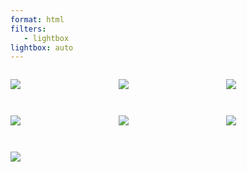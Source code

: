 ```yaml
---
format: html
filters:
   - lightbox
lightbox: auto
---
```


::: {style="display: grid;grid-template-columns: repeat(auto-fill, minmax(150px, 1fr));grid-gap: 1em;"}

![](images/gallery/bateleur.jpg){group="my-gallery"}

![](images/gallery/5756f93c-3914-4ed7-9c15-9dce8c2344d2_rw_1920.jpg){group="my-gallery"}

![](images/gallery/c7881f7e-5537-42fc-9885-c25f32e16859_rw_1920-2.jpeg){group="my-gallery"}

![](images/gallery/CactusPony.png){group="my-gallery"}

![](images/gallery/IMG_0241.JPG){group="my-gallery"}

![](images/gallery/KnysnaLourie.jpg){group="my-gallery"}

![](images/gallery/TigerFace.jpg){group="my-gallery"}

:::